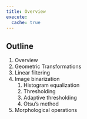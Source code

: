 ```yaml
---
title: Overview
execute: 
  cache: true
---
```


## Outline

1. Overview
1. Geometric Transformations
1. Linear filtering
1. Image binarization
   1. Histogram equalization
   1. Thresholding
   2. Adaptive thresholding
   1. Otsu's method
3. Morphological operations
